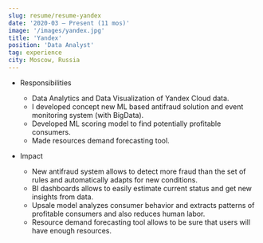 ```yaml
---
slug: resume/resume-yandex
date: '2020-03 – Present (11 mos)'
image: '/images/yandex.jpg'
title: 'Yandex'
position: 'Data Analyst'
tag: experience
city: Moscow, Russia
---
```

* Responsibilities 
    * Data Analytics and Data Visualization of Yandex Cloud data.
    * I developed concept new ML based antifraud solution and event monitoring system (with BigData).
    * Developed ML scoring model to find potentially profitable consumers.
    * Made resources demand forecasting tool.

* Impact
    * New antifraud system allows to detect more fraud than the set of rules and automatically adapts for new conditions.
    * BI dashboards allows to easily estimate current status and get new insights from data.
    * Upsale model analyzes consumer behavior and extracts patterns of profitable consumers and also reduces human labor.
    * Resource demand forecasting tool allows to be sure that users will have enough resources.